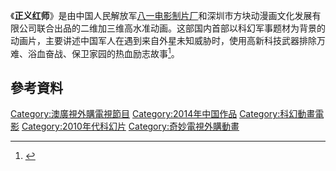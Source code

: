 {{refimprove|time=2015-09-21T09:42:34+00:00}}
{{Infobox animanga/Headerofja
|title= 正义红师
|image= 
|size= 
|caption= 
|japanese= 
|english= World Peacekeepers
|kana= 
|romaji= 
|genre= [[动画|动画]]，[[科幻|科幻]]，[[军事|军事]]
}}
{{Infobox animanga/TVAnime
|標題= 正义红师
|圖像= 
|原案= 
|原作= 
|總導演= 钱国栋
|導演= 
|劇本統籌= 
|編劇= 
|人物原案=
|人物設定= 
|機械設定= 
|音樂= 
|音樂製作= 
|動畫製作= 深圳市方块动漫画文化发展有限公司
|製作= 
|代理發行= 广州艺洲人文化传播有限公司
|其他代理發行= 
|播放電視台= {{flagicon|People's Republic of China}} 上海炫动卡通、湖南金鹰、北京卡酷、江苏优漫、南方少儿<br />{{flagicon|MAC}} [[澳視澳門台|澳視澳門台]]、[[澳視高清台|澳視高清台]]<br />{{flagicon|HK}} [[奇妙電視77台|奇妙電視77台]]
|其他電視台= 
|播放開始= 2014年10月5日
|播放結束= ？
|網路= 搜狐、优酷、腾讯、土豆、乐视、爱奇艺
|話數= 52集(22分钟/集)
|其他= 已完结
|版權= 中国人民解放军八一电影制片厂，深圳市方块动漫画文化发展有限公司
}}
{{Infobox animanga/Footerofja}}
《'''正义红师'''》是由中国人民解放军[[八一电影制片厂|八一电影制片厂]]和深圳市方块动漫画文化发展有限公司联合出品的二维加三维高水准{{By whom}}动画。这部国内首部以科幻军事题材为背景的动画片，主要讲述中国军人在遇到来自外星未知威胁时，使用高新科技武器排除万难、浴血奋战、保卫家园的热血励志故事<ref>{{cite web|title=正义红师简介|url=http://movie.douban.com/subject/25951728/|publisher=豆瓣网|accessdate=|date=|archive-date=2020-08-11|archive-url=https://web.archive.org/web/20200811194330/https://movie.douban.com/subject/25951728/|dead-url=no}}</ref>。

== 參考資料 ==
{{reflist}}

{{小作品}}
[[Category:澳廣視外購電視節目|Category:澳廣視外購電視節目]]
[[Category:2014年中国作品|Category:2014年中国作品]]
[[Category:科幻動畫電影|Category:科幻動畫電影]]
[[Category:2010年代科幻片|Category:2010年代科幻片]]
[[Category:奇妙電視外購動畫|Category:奇妙電視外購動畫]]